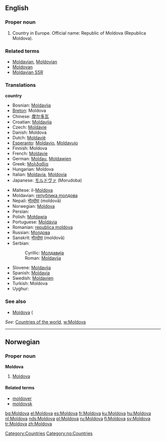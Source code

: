 ==English==
===Proper noun===

# Country in Europe. Official name: Republic of Moldova (Republica Moldova). 

===Related terms===
*[[Moldavian]], [[Moldovian]]
*[[Moldovan]]
*[[Moldavian SSR]]

===Translations===
'''country'''
{{top}}
*Bosnian: [[Moldavija#Bosnian|Moldavija]] {{f}}
*[[Breton]]: Moldova
*Chinese: [[摩尔多瓦]]
*Croatian: [[Moldavija#Croatian|Moldavija]] {{f}}
*Czech: [[Moldávie]]
*Danish: Moldova
*Dutch: [[Moldavië]]
*[[Esperanto]]: [[Moldavio]], [[Moldavujo]]
*Finnish: Moldova
*French: [[Moldavie]]
*German: [[Moldau]], [[Moldawien]]
*Greek: [[Μολδαβία]] {{f}}
*Hungarian: Moldova
*Italian: [[Moldavia]], [[Moldovia]]
*Japanese: [[モルドヴァ]] (Morudoba)
{{mid}}
*Maltese: il-[[Moldova]]
*Moldavian: [[rепублика mолдова]] {{f}}
*Nepali: [[मोल्दोवा]] (moldovā)
*Norwegian: [[#Norwegian|Moldova]]
*Persian: {{FAchar|[[مولداوی]]}}
*Polish: [[Mołdawia]]
*Portuguese: [[Moldávia]]
*Romanian: [[republica moldova]] {{f}}
*Russian: [[Молдова]]
*Sanskrit: [[मोल्दोवा]] (moldovā)
*Serbian:
*:Cyrillic: [[Молдавија]] {{f}}
*:Roman: [[Moldavija#Bosnian|Moldavija]] {{f}}
*Slovene: [[Moldavija#Slovene|Moldavija]] {{f}}
*Spanish: [[Moldavia]]
*Swedish: [[Moldavien]]
*Turkish: Moldova
*Uyghur: {{FAchar|[[مولدوۋا]]}}
{{bottom}}

===See also===
*[[Moldova]] ({{italbrac|region of [[Romania]]}}

''See'': [[Countries of the world]], [[w:Moldova]]

[[Category:Countries]]

----

==Norwegian==
===Proper noun===
[[Category:no:Countries]]
'''Moldova'''
#[[#English|Moldova]]
====Related terms====
*[[moldover]]
*[[moldovsk]]

[[bg:Moldova]]
[[el:Moldova]]
[[es:Moldova]]
[[fr:Moldova]]
[[ku:Moldova]]
[[hu:Moldova]]
[[nl:Moldova]]
[[nds:Moldova]]
[[pl:Moldova]]
[[ru:Moldova]]
[[fi:Moldova]]
[[sv:Moldova]]
[[tr:Moldova]]
[[zh:Moldova]]